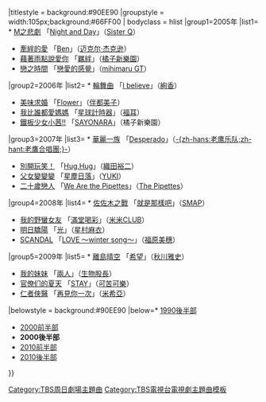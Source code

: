 {{Navbox
|name=TBS周日劇場主題曲2000年代後半部
|title=TBS[[周日劇場]]主題曲{{#if:{{{1|}}}|（{{{1|}}}）|}}
|titlestyle = background:#90EE90
|groupstyle = width:105px;background:#66FF00
| bodyclass = hlist
|group1=2005年
|list1= * [[M之悲劇]] 「[[Night and Day]]」（[[Sister Q]]）
* [[牽絆的愛]] 「[[Ben]]」（[[迈克尔·杰克逊]]）
* [[藉著雨點說愛你]] 「[[羈絆 (橘子新樂園單曲)|羈絆]]」（[[橘子新樂園]]）
* [[戀之時間]] 「[[戀愛的感覺/YES|戀愛的感覺]]」（[[mihimaru GT]]）
|group2=2006年
|list2= * [[輪舞曲 (電視劇)|輪舞曲]] 「[[I believe (絢香單曲)|I believe]]」（[[絢香]]）
* [[美味求婚]] 「[[Flower (伴都美子)|Flower]]」（[[伴都美子]]）
* [[我比誰都愛媽媽]] 「[[星球計時器]]」（[[福耳]]）
* [[鐵板少女小茜!!]] 「[[SAYONARA (橘子新樂園單曲)|SAYONARA]]」（橘子新樂園）
|group3=2007年
|list3= * [[華麗一族]] 「[[不逞之徒|Desperado]]」（[[老鹰乐队|-{zh-hans:老鹰乐队;zh-hant:老鷹合唱團;}-]]）
* [[別開玩笑！]] 「[[Hug,Hug]]」（[[織田裕二]]）
* [[父女變變變]] 「[[星塵日落]]」（[[YUKI (歌手)|YUKI]]）
* [[二十歲戀人]] 「[[We Are the Pipettes]]」（[[The Pipettes]]）
|group4=2008年
|list4= * [[佐佐木之戰]] 「[[就是那樣吧/White Message|就是那樣吧]]」（[[SMAP]]）
* [[我的野蠻女友 (日本電視劇)|我的野蠻女友]] 「[[滿堂喝彩]]」（[[米米CLUB]]）
* [[明日驕陽]] 「[[光 (星村麻衣單曲)|光]]」（[[星村麻衣]]）
* [[SCANDAL (電視劇)|SCANDAL]] 「[[LOVE 〜winter song〜]]」（[[福原美穗]]）
|group5=2009年
|list5= * [[離島晴空]] 「[[希望 (秋川雅史單曲)|希望]]」（[[秋川雅史]]）
* [[我的妹妹]] 「[[兩人 (生物股長單曲)|兩人]]」（[[生物股長]]）
* [[官僚们的夏天]] 「[[STAY (可苦可樂單曲)|STAY]]」（[[可苦可樂]]）
* [[仁者俠醫]] 「[[再見你一次]]」（[[MISIA|米希亞]]）
|belowstyle = background:#90EE90
|below=* [[Template:TBS周日劇場主題曲1990年代後半部|1990後半部]]
* [[Template:TBS周日劇場主題曲2000年代前半部|2000前半部]]
* '''2000後半部'''
* [[Template:TBS周日劇場主題曲2010年代前半部|2010前半部]]
* [[Template:TBS周日劇場主題曲2010年代後半部|2010後半部]]
}}<noinclude>
[[Category:TBS周日劇場主題曲]][[Category:TBS電視台電視劇主題曲模板]]</noinclude>